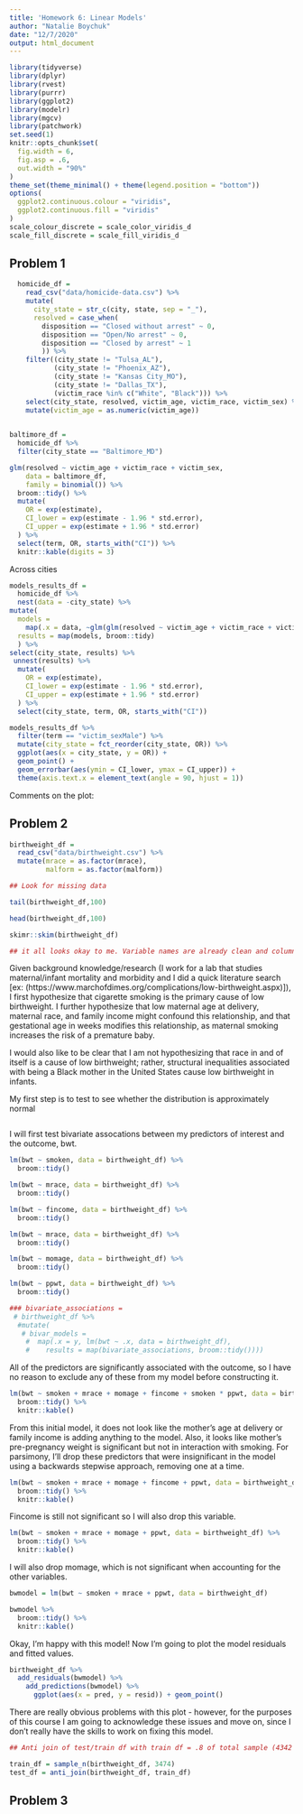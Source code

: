 ```yaml
---
title: 'Homework 6: Linear Models'
author: "Natalie Boychuk"
date: "12/7/2020"
output: html_document
---
```



```r
library(tidyverse)
library(dplyr)
library(rvest)
library(purrr)
library(ggplot2)
library(modelr)
library(mgcv)
library(patchwork)
set.seed(1)
knitr::opts_chunk$set(
  fig.width = 6,
  fig.asp = .6,
  out.width = "90%"
)
theme_set(theme_minimal() + theme(legend.position = "bottom"))
options(
  ggplot2.continuous.colour = "viridis",
  ggplot2.continuous.fill = "viridis"
)
scale_colour_discrete = scale_color_viridis_d
scale_fill_discrete = scale_fill_viridis_d
```


## Problem 1 

```r

  homicide_df = 
    read_csv("data/homicide-data.csv") %>% 
    mutate(
      city_state = str_c(city, state, sep = "_"),
      resolved = case_when(
        disposition == "Closed without arrest" ~ 0,
        disposition == "Open/No arrest" ~ 0,
        disposition == "Closed by arrest" ~ 1
        )) %>% 
    filter((city_state != "Tulsa_AL"),
           (city_state != "Phoenix_AZ"),
           (city_state != "Kansas City_MO"),
           (city_state != "Dallas_TX"),
           (victim_race %in% c("White", "Black"))) %>% 
    select(city_state, resolved, victim_age, victim_race, victim_sex) %>% 
    mutate(victim_age = as.numeric(victim_age)) 
  
```

```r
baltimore_df = 
  homicide_df %>% 
  filter(city_state == "Baltimore_MD")

glm(resolved ~ victim_age + victim_race + victim_sex,
    data = baltimore_df, 
    family = binomial()) %>% 
  broom::tidy() %>% 
  mutate(
    OR = exp(estimate),
    CI_lower = exp(estimate - 1.96 * std.error),
    CI_upper = exp(estimate + 1.96 * std.error)
  ) %>% 
  select(term, OR, starts_with("CI")) %>%  
  knitr::kable(digits = 3)

```

Across cities 
```r
models_results_df = 
  homicide_df %>% 
  nest(data = -city_state) %>% 
mutate(
  models = 
    map(.x = data, ~glm(glm(resolved ~ victim_age + victim_race + victim_sex, data = .x, family = binomial()))),
  results = map(models, broom::tidy) 
  ) %>% 
select(city_state, results) %>% 
 unnest(results) %>% 
  mutate(
    OR = exp(estimate),
    CI_lower = exp(estimate - 1.96 * std.error),
    CI_upper = exp(estimate + 1.96 * std.error)
  ) %>% 
  select(city_state, term, OR, starts_with("CI"))

```

```r
models_results_df %>% 
  filter(term == "victim_sexMale") %>% 
  mutate(city_state = fct_reorder(city_state, OR)) %>% 
  ggplot(aes(x = city_state, y = OR)) + 
  geom_point() + 
  geom_errorbar(aes(ymin = CI_lower, ymax = CI_upper)) + 
  theme(axis.text.x = element_text(angle = 90, hjust = 1))

```

Comments on the plot: 


## Problem 2 

```r
birthweight_df = 
  read_csv("data/birthweight.csv") %>% 
  mutate(mrace = as.factor(mrace),
         malform = as.factor(malform)) 

## Look for missing data 

tail(birthweight_df,100)

head(birthweight_df,100)

skimr::skim(birthweight_df)

## it all looks okay to me. Variable names are already clean and columns look good 

```

Given background knowledge/research (I work for a lab that studies maternal/infant mortality and morbidity and I did a quick literature search [ex: (https://www.marchofdimes.org/complications/low-birthweight.aspx)]), I first hypothesize that cigarette smoking is the primary cause of low birthweight. I further hypothesize that low maternal age at delivery, maternal race, and family income might confound this relationship, and that gestational age in weeks modifies this relationship, as maternal smoking increases the risk of a premature baby. 

I would also like to be clear that I am not hypothesizing that race in and of itself is a cause of low birthweight; rather, structural inequalities associated with being a Black mother in the United States cause low birthweight in infants.


My first step is to test to see whether the distribution is approximately normal 
```r

```



I will first test bivariate assocations between my predictors of interest and the outcome, bwt. 
```r
lm(bwt ~ smoken, data = birthweight_df) %>% 
  broom::tidy()

lm(bwt ~ mrace, data = birthweight_df) %>% 
  broom::tidy()

lm(bwt ~ fincome, data = birthweight_df) %>% 
  broom::tidy()

lm(bwt ~ mrace, data = birthweight_df) %>% 
  broom::tidy()

lm(bwt ~ momage, data = birthweight_df) %>% 
  broom::tidy()

lm(bwt ~ ppwt, data = birthweight_df) %>% 
  broom::tidy()

### bivariate_associations = 
 # birthweight_df %>% 
  #mutate(
   # bivar_models =
    #  map(.x = y, lm(bwt ~ .x, data = birthweight_df),
    #    results = map(bivariate_associations, broom::tidy())))

```

All of the predictors are significantly associated with the outcome, so I have no reason to exclude any of these from my model before constructing it. 


```r
  
lm(bwt ~ smoken + mrace + momage + fincome + smoken * ppwt, data = birthweight_df) %>%
  broom::tidy() %>% 
  knitr::kable()

```

From this initial model, it does not look like the mother's age at delivery or family income is adding anything to the model. Also, it looks like mother's pre-pregnancy weight is significant but not in interaction with smoking. For parsimony, I'll drop these predictors that were insignificant in the model using a backwards stepwise approach, removing one at a time. 

```r
lm(bwt ~ smoken + mrace + momage + fincome + ppwt, data = birthweight_df) %>%
  broom::tidy() %>% 
  knitr::kable()
```

Fincome is still not significant so I will also drop this variable. 

```r
lm(bwt ~ smoken + mrace + momage + ppwt, data = birthweight_df) %>%
  broom::tidy() %>% 
  knitr::kable()
```

I will also drop momage, which is not significant when accounting for the other variables. 

```r
bwmodel = lm(bwt ~ smoken + mrace + ppwt, data = birthweight_df)

bwmodel %>% 
  broom::tidy() %>% 
  knitr::kable()

```

Okay, I'm happy with this model! Now I'm going to plot the model residuals and fitted values. 

```r
birthweight_df %>% 
  add_residuals(bwmodel) %>% 
    add_predictions(bwmodel) %>% 
      ggplot(aes(x = pred, y = resid)) + geom_point()

```

There are really obvious problems with this plot - however, for the purposes of this course I am going to acknowledge these issues and move on, since I don't really have the skills to work on fixing this model. 

```r

## Anti join of test/train df with train df = .8 of total sample (4342 *.8)

train_df = sample_n(birthweight_df, 3474)
test_df = anti_join(birthweight_df, train_df)


```

## Problem 3 

```r

```

